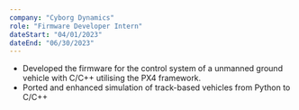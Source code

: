 ---
company: "Cyborg Dynamics"
role: "Firmware Developer Intern"
dateStart: "04/01/2023"
dateEnd: "06/30/2023"
---

- Developed the firmware for the control system of a unmanned ground vehicle with C/C++ utilising the PX4 framework.
- Ported and enhanced simulation of track-based vehicles from Python to C/C++

